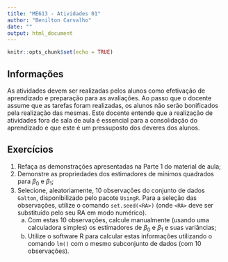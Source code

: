 ```yaml
---
title: "ME613 - Atividades 01"
author: "Benilton Carvalho"
date: ""
output: html_document
---
```


```r
knitr::opts_chunk$set(echo = TRUE)
```

## Informações

As atividades devem ser realizadas pelos alunos como efetivação de aprendizado e preparação para as avaliações. Ao passo que o docente assume que as tarefas foram realizadas, os alunos não serão bonificados pela realização das mesmas. Este docente entende que a realização de atividades fora de sala de aula é essencial para a consolidação do aprendizado e que este é um pressuposto dos deveres dos alunos.


## Exercícios

1. Refaça as demonstrações apresentadas na Parte 1 do material de aula;
2. Demonstre as propriedades dos estimadores de mínimos quadrados para $\beta_0$ e $\beta_1$;
3. Selecione, aleatoriamente, 10 observações do conjunto de dados `Galton`, disponibilizado pelo pacote `UsingR`. Para a seleção das observações, utilize o comando `set.seed(<RA>)` (onde `<RA>` deve ser substituído pelo seu RA em modo numérico).
    a. Com estas 10 observações, calcule manualmente (usando uma calculadora simples) os estimadores de $\beta_0$ e $\beta_1$ e suas variâncias;
    b. Utilize o software R para calcular estas informações utilizando o comando `lm()` com o mesmo subconjunto de dados (com 10 observações).